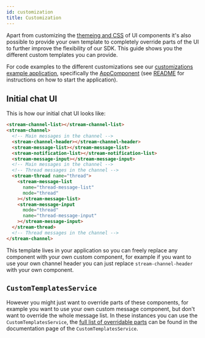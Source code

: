 ```yaml
---
id: customization
title: Customization
---
```


Apart from customizing the [themeing and CSS](../theming/introduction.mdx) of UI components it's also possible to provide your own template to completely override parts of the UI to further improve the flexibility of our SDK. This guide shows you the different custom templates you can provide.

For code examples to the different customizations see our [customizations example application](https://github.com/GetStream/stream-chat-angular/tree/master/projects/customizations-example), specifically the [AppComponent](https://github.com/GetStream/stream-chat-angular/tree/master/projects/customizations-example/src/app) (see [README](https://github.com/GetStream/stream-chat-angular/blob/master/README.md#customization-examples) for instructions on how to start the application).

## Initial chat UI

This is how our initial chat UI looks like:

```html
<stream-channel-list></stream-channel-list>
<stream-channel>
  <!-- Main messages in the channel -->
  <stream-channel-header></stream-channel-header>
  <stream-message-list></stream-message-list>
  <stream-notification-list></stream-notification-list>
  <stream-message-input></stream-message-input>
  <!-- Main messages in the channel -->
  <!-- Thread messages in the channel -->
  <stream-thread name="thread">
    <stream-message-list
      name="thread-message-list"
      mode="thread"
    ></stream-message-list>
    <stream-message-input
      mode="thread"
      name="thread-message-input"
    ></stream-message-input>
  </stream-thread>
  <!-- Thread messages in the channel -->
</stream-channel>
```

This template lives in your application so you can freely replace any component with your own custom component, for example if you want to use your own channel header you can just replace `stream-channel-header` with your own component.

## `CustomTemplatesService`

However you might just want to override parts of these components, for example you want to use your own custom message component, but don't want to override the whole message list. In these instances you can use the `CustomTemplatesService`, the [full list of overridable parts](../services/CustomTemplatesService.mdx) can be found in the documentation page of the `CustomTemplatesService`.
